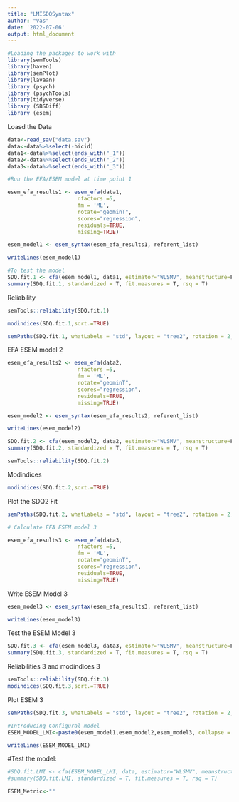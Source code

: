 ```yaml
---
title: "LMISDQSyntax"
author: "Vas"
date: '2022-07-06'
output: html_document
---
```

```r
#Loading the packages to work with
library(semTools)
library(haven)
library(semPlot)
library(lavaan)
library (psych)
library (psychTools)
library(tidyverse)
library (SBSDiff)
library (esem)


```

Loasd the Data
```r
data<-read_sav("data.sav")
data<-data%>%select(-hicid)
data1<-data%>%select(ends_with("_1"))
data2<-data%>%select(ends_with("_2"))
data3<-data%>%select(ends_with("_3"))

```



```r
#Run the EFA/ESEM model at time point 1

esem_efa_results1 <- esem_efa(data1, 
                      nfactors =5,
                      fm = 'ML',
                      rotate="geominT", 
                      scores="regression", 
                      residuals=TRUE, 
                      missing=TRUE)
```

```r
esem_model1 <- esem_syntax(esem_efa_results1, referent_list)

writeLines(esem_model1)
```


```r
#To test the model
SDQ.fit.1 <- cfa(esem_model1, data1, estimator="WLSMV", meanstructure=F)
summary(SDQ.fit.1, standardized = T, fit.measures = T, rsq = T)
```

Reliability

```r
semTools::reliability(SDQ.fit.1)
```

```r
modindices(SDQ.fit.1,sort.=TRUE)
```

```r
semPaths(SDQ.fit.1, whatLabels = "std", layout = "tree2", rotation = 2, sizeLat = 12, sizeInt = 5, sizeMan2 = 5, shapeMan = "square", shapeLat = "circle",node.width = 0.6, asize = 3, edge.label.cex = 0.75, fade = F)

```

EFA ESEM model 2
```r
esem_efa_results2 <- esem_efa(data2, 
                      nfactors =5,
                      fm = 'ML',
                      rotate="geominT", 
                      scores="regression", 
                      residuals=TRUE, 
                      missing=TRUE)
```


```r
esem_model2 <- esem_syntax(esem_efa_results2, referent_list)

writeLines(esem_model2)
```

```r
SDQ.fit.2 <- cfa(esem_model2, data2, estimator="WLSMV", meanstructure=F)
summary(SDQ.fit.2, standardized = T, fit.measures = T, rsq = T)
```


```r
semTools::reliability(SDQ.fit.2)
```

Modindices
```r
modindices(SDQ.fit.2,sort.=TRUE)
```
Plot the SDQ2 Fit
```r
semPaths(SDQ.fit.2, whatLabels = "std", layout = "tree2", rotation = 2, sizeLat = 12, sizeInt = 5, sizeMan2 = 5, shapeMan = "square", shapeLat = "circle",node.width = 0.6, asize = 3, edge.label.cex = 0.75, fade = F)

```
```r
# Calculate EFA ESEM model 3

esem_efa_results3 <- esem_efa(data3, 
                      nfactors =5,
                      fm = 'ML',
                      rotate="geominT", 
                      scores="regression", 
                      residuals=TRUE, 
                      missing=TRUE)

```
Write ESEM Model 3
```r
esem_model3 <- esem_syntax(esem_efa_results3, referent_list)

writeLines(esem_model3)
```
Test the ESEM Model 3
```r
SDQ.fit.3 <- cfa(esem_model3, data3, estimator="WLSMV", meanstructure=F)
summary(SDQ.fit.3, standardized = T, fit.measures = T, rsq = T)
```

Reliabilities 3 and modindices 3
```r
semTools::reliability(SDQ.fit.3)
modindices(SDQ.fit.3,sort.=TRUE)
```
Plot ESEM 3
```r
semPaths(SDQ.fit.3, whatLabels = "std", layout = "tree2", rotation = 2, sizeLat = 12, sizeInt = 5, sizeMan2 = 5, shapeMan = "square", shapeLat = "circle",node.width = 0.6, asize = 3, edge.label.cex = 0.75, fade = F)
```



```r
#Introducing Configural model
ESEM_MODEL_LMI<-paste0(esem_model1,esem_model2,esem_model3, collapse = "/n")

writeLines(ESEM_MODEL_LMI)
```

#Test the model:
```r
#SDQ.fit.LMI <- cfa(ESEM_MODEL_LMI, data, estimator="WLSMV", meanstructure=F)
#summary(SDQ.fit.LMI, standardized = T, fit.measures = T, rsq = T)
```

```r
ESEM_Metric<-""
```

